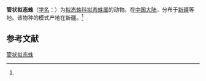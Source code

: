 {{Speciesbox
| name = 管状拟态蛛
| status = 
| status_system = 
| image = 
| genus = Mimetus
| species = tuberculatus
| authority = (Liang et Wang, 1991)<ref name='id12891'>{{cite web| url =http://www.bioinfo.cn/db05/BjdwSpecies.php?action=view&id=12891| title =管状拟态蛛| work =《中国动物物种编目数据库》| publisher =中国科学院微生物研究所| author =中国科学院动物研究所| accessdate =2009-04-28| deadurl =yes| archiveurl =https://web.archive.org/web/20160305071309/http://www.bioinfo.cn/db05/BjdwSpecies.php?action=view&id=12891| archivedate =2016-03-05}}</ref>
}}

'''管状拟态蛛'''（[[学名|学名]]：{{lang|la|''Mimetus tuberculatus''}}）为[[拟态蛛科|拟态蛛科]][[拟态蛛属|拟态蛛属]]的动物。在[[中国大陆|中国大陆]]，分布于[[新疆|新疆]]等地。该物种的模式产地在新疆。<ref name='id12891'/>

== 参考文献 ==
{{reflist}}

{{Wikispecies|Mimetus tuberculatus}}
{{Taxonbar|from=Q4176482}}

[[Category:拟态蛛属|管状拟态蛛]]


{{蜘蛛小作品}}